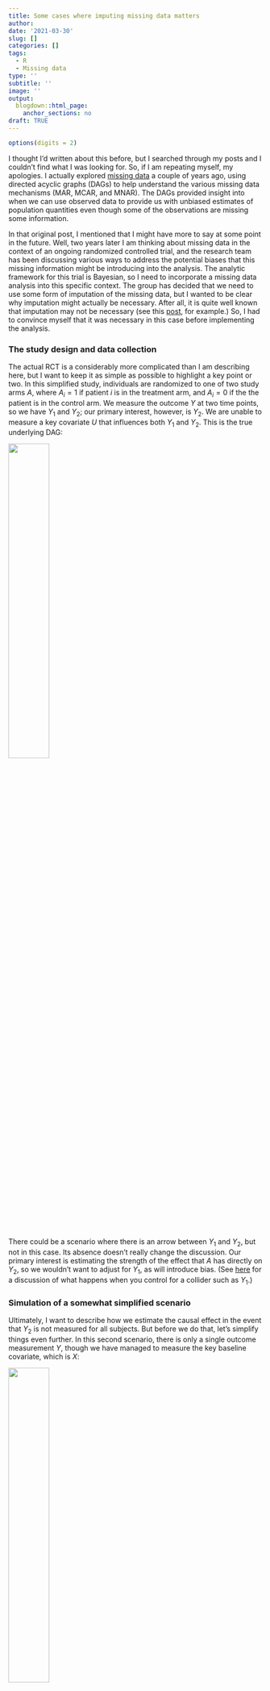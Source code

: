 ```yaml
---
title: Some cases where imputing missing data matters
author: 
date: '2021-03-30'
slug: []
categories: []
tags:
  - R
  - Missing data
type: ''
subtitle: ''
image: ''
output:
  blogdown::html_page:
    anchor_sections: no
draft: TRUE
---
```


```r
options(digits = 2)
```

I thought I'd written about this before, but I searched through my posts and I couldn't find what I was looking for. So, if I am repeating myself, my apologies. I actually explored [missing data](https://www.rdatagen.net/post/musings-on-missing-data/){target="_blank"} a couple of years ago, using directed acyclic graphs (DAGs) to help understand the various missing data mechanisms (MAR, MCAR, and MNAR). The DAGs provided insight into when we can use observed data to provide us with unbiased estimates of population quantities even though some of the observations are missing some information.

In that original post, I mentioned that I might have more to say at some point in the future. Well, two years later I am thinking about missing data in the context of an ongoing randomized controlled trial, and the research team has been discussing various ways to address the potential biases that this missing information might be introducing into the analysis. The analytic framework for this trial is Bayesian, so I need to incorporate a missing data analysis into this specific context. The group has decided that we need to use some form of imputation of the missing data, but I wanted to be clear why imputation might actually be necessary. After all, it is quite well known that imputation may not be necessary (see this [post](https://statisticalhorizons.com/ml-is-better-than-mi){target="_blank"}, for example.) So, I had to convince myself that it was necessary in this case before implementing the analysis.

### The study design and data collection

The actual RCT is a considerably more complicated than I am describing here, but I want to keep it as simple as possible to highlight a key point or two. In this simplified study, individuals are randomized to one of two study arms $A$, where $A_i=1$ if patient $i$ is in the treatment arm, and $A_i = 0$ if the the patient is in the control arm.  We measure the outcome $Y$ at two time points, so we have $Y_1$ and $Y_2$; our primary interest, however, is $Y_2$. We are unable to measure a key covariate $U$ that influences both $Y_1$ and $Y_2$. This is the true underlying DAG:

![](img/Study_DAG.png){width=40%}

There could be a scenario where there is an arrow between $Y_1$ and $Y_2$, but not in this case. Its absence doesn't really change the discussion. Our primary interest is estimating the strength of the effect that $A$ has directly on $Y_2$, so we wouldn't want to adjust for $Y_1$, as will introduce bias. (See [here](https://www.rdatagen.net/post/another-reason-to-be-careful-about-what-you-control-for/){target="_blank"} for a discussion of what happens when you control for a collider such as $Y_1$.)

### Simulation of a somewhat simplified scenario

Ultimately, I want to describe how we estimate the causal effect in the event that $Y_2$ is not measured for all subjects. But before we do that, let's simplify things even further. In this second scenario, there is only a single outcome measurement $Y$, though we have managed to measure the key baseline covariate, which is $X$:

![](img/Study_simple_DAG.png){width=40%}

It turns out we have been able to collect the outcome measurement $Y$ for only a subset of the sample, so that we observe $Y^*$ that includes missing values for some of the subjects. In this case, the missing data mechanism is missing at random (MAR), where the level of the observed baseline covariate $X$ determines the probability of observing $Y$. The indicator $R_y = 1$ when we do observe $Y$ and $R_y = 0$ when we do not.

![](img/MAR.png){width=40%}

Here are the libraries necessary for the simulations:

```r
library(simstudy)
library(ggplot2)
library(broom)
library(data.table)
library(mice)
```

The data definitions establish the relationship between $A$, $X$ and $Y$ (the treatment effect of $A$ on $Y$ is 3.0), as well as create a missingness mechanism for $Y$ that is a function $X$. 

```r
def1 <- defData(varname = "x", formula=0, variance = 1, dist = "normal")

def2 <- defDataAdd(varname = "y", formula = "6 + 3*a + 1*x", variance = 3)

defm <- defMiss(varname = "y", formula = "-3.2 + 2*x", logit.link = TRUE)
```

To generate the observed data, we first generate a complete data set (based on the data definitions), a missing data matrix, and then the observed data set which includes $\text{NA}$'s for about 12\% of the $Y$'s.

```r
set.seed(98723)

dd <- genData(500, def1)
dd <- trtAssign(dd, grpName = "a")
dd <- addColumns(def2, dd)

ddmiss <- genMiss(dd, defm, id = "id")
ddobs <- genObs(dd, ddmiss, id = "id")

ddobs
```

The full data set `dd` (without any missing data), we can get a point estimate of the treatment effect merely by calculating $\bar{Y}_{a=1} - \bar{Y}_{a=0}$:

```r
dd[, .(avg = mean(y)), keyby = a][ , avg - shift(avg)][2]
```

There is no reason to believe that $\bar{Y^*}_{a=1}$ = $\bar{Y}_{a=1}$ or $\bar{Y^*}_{a=0}$ = $\bar{Y}_{a=0}$. Observations with higher values of $X$ (and thus higher values of $Y$) are more likely to have missing $Y$'s, so the average observed values in both treatment groups should be lower. And this seems to be the case with this data set:

```r
dd[, .(avg = mean(y)), keyby = a]
ddobs[, (avg = mean(y, na.rm = TRUE)), keyby = a]
```

But, it looks like, in this case at least, the bias in estimates of the means just using the observed values are offsetting, so that the estimate of the *difference* is unbiased:

```r
ddobs[!is.na(y), .(avg = mean(y)), keyby = a][ , avg - shift(avg)][2]    
```

If this is the case more generally for data sets generated using this mechanism, it may turn out we don't need to worry at all about the missing data; even though we know it is MAR, we might be able to treat it as MCAR, and just use the complete observations only without any adjustment or imputation.

Simulating 2500 data sets using steps outlined above provides insight into the nature of the bias. The plot shows the estimate for each data set, and it is clear that the estimates of the average outcome in each arm are biased when we do not take into consideration the missingness. However, the bias is removed when we are considering the treatment effect, which is our primary interest. In this (perhaps overly) simplistic scenario, there is no price to pay when ignoring the missing data.

![](img/comp_obs.png)


### Scenario with repeated measurements

The original scenario that motivated this post with an added missing data mechanism is depicted in the next DAG. Those with higher scores in the first period are more likely to have missing values in the second time period, perhaps because they have improved sufficiently and no longer feel like participating in the study.

![](img/MAR_collide.png){width=40%}

The DAG is implemented with these definitions:

```r
def1 <- defData(varname = "u", formula=0, variance = 1, dist = "normal")

def2 <- defDataAdd(varname = "y1", formula = "5 + 2*a + 2*u", variance = 2)
def2 <- defDataAdd(def2, "y2", formula = "6 + 3*a + 2*u", variance = 2)

defm <- defMiss(varname = "y2", formula = "-3.5 + 0.4*y1", logit.link = TRUE)
```

And we can go ahead a generate a complete data set, a missing data matrix, and an observed data set with missing values.

```r
set.seed(67124)

dd <- genData(500, def1)
dd <- trtAssign(dd, grpName = "a")
dd <- addColumns(def2, dd)

dmiss <- genMiss(dd, defm, id = "id")
dobs <- genObs(dd, dmiss, id = "id")
```

The estimate of the effect size using the difference in averages from the complete data set is 2.9:

```r
dd[, .(avg = mean(y2)), keyby = a][ , avg - shift(avg)][2]    
```

Unlike the simplified case, the estimate of the effect size using the difference in averages is attenuated, and is possibly biased, coming in slightly lower at 2.6:

```r
dobs[!is.na(y2), .(avg = mean(y2)), keyby = a][ , avg - shift(avg)][2]
```

If we suspect that the bias is due to the fact that first period measurement is a predictor of missingness in the second period, we might be tempted to use a regression model that adjusts for the first period measurement to estimate the treatment effect. However, controlling for $Y_1$, which is a collider, only induces additional bias, and indeed, the estimate is even further away from the truth.

```r
tidy(lm(y2 ~ y1 + a, data = dobs))
```

So, in this case, where missingness is a function of a variable that

```r
library(mice)
imp <- mice(dobs[,-"id"], m=20, maxit=5, print=FALSE)

fit <- with(imp, lm(y2 ~ a))
summary(pool(fit))
```

![](img/full.png){width=70%}

![](img/impute.png){width=40%}

## Addendum

In case you'd like to play around with other scenarios, I'm including the code that will allow you to repeatedly sample data sets:

```r
#--- Data definitions

d1 <- defData(varname = "u", formula=0, variance = 1, dist = "normal")

d2 <- defDataAdd(varname = "y1", formula = "5 + a*2 + u*2", variance = 2)
d2 <- defDataAdd(d2, "y2", formula = "6 + a*3 + u*2", variance = 2)

dm <- defMiss(varname = "y2", formula = "-3.5 + 0.4*y1", logit.link = TRUE)

#--- 

s_generate <- function(n) {
  
  dd <- genData(n, d1)
  dd <- trtAssign(dd, grpName = "a")
  dd <- addColumns(d2, dd)
  
  dmiss <- genMiss(dd, dm, id = "id")
  dobs <- genObs(dd, dmiss, id = "id")
  
  return(list(dd, dobs))
  
}

s_replicate <- function(n) {
  
  dsets <- s_generate(n)
  est.complete <- coef(lm(y2 ~ a, data = dsets[[1]]))["a"]
  est.obs <- coef(lm(y2 ~ y1 + a, data = dsets[[2]]))["a"]
  
  imp <- mice(dsets[[2]][,-"id"], m=20, maxit=5, print=FALSE)
  
  fit <- with(imp, lm(y2 ~ a))
  pooled.ests <- summary(pool(fit))
  est.impute <- pooled.ests$estimate[2]
  
  diff.complete <- dsets[[1]][, .(avg = mean(y2)), keyby = a][ , avg - shift(avg)][2]    
  diff.obs<- dsets[[2]][!is.na(y2), .(avg = mean(y2)), keyby = a][ , avg - shift(avg)][2] 
  
  return(data.table(est.complete, diff.complete, est.obs, diff.obs, est.impute))
}

results <- rbindlist(mclapply(1:2500, function(x) s_replicate(300), mc.cores = 4))
```
